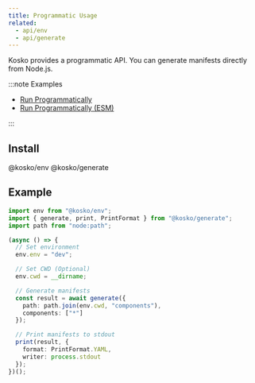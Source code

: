 ```yaml
---
title: Programmatic Usage
related:
  - api/env
  - api/generate
---
```



Kosko provides a programmatic API. You can generate manifests directly from Node.js.

:::note Examples

- [Run Programmatically](https://github.com/tommy351/kosko/tree/master/examples/run-programmatically)
- [Run Programmatically (ESM)](https://github.com/tommy351/kosko/tree/master/examples/run-programmatically-esm)

:::

## Install

<NpmInstallCommand>@kosko/env @kosko/generate</NpmInstallCommand>

## Example

```ts ts2js
import env from "@kosko/env";
import { generate, print, PrintFormat } from "@kosko/generate";
import path from "node:path";

(async () => {
  // Set environment
  env.env = "dev";

  // Set CWD (Optional)
  env.cwd = __dirname;

  // Generate manifests
  const result = await generate({
    path: path.join(env.cwd, "components"),
    components: ["*"]
  });

  // Print manifests to stdout
  print(result, {
    format: PrintFormat.YAML,
    writer: process.stdout
  });
})();
```
